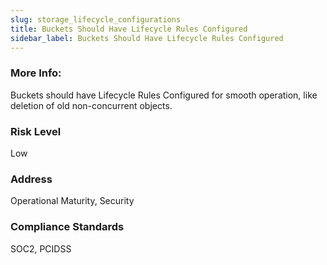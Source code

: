 ```yaml
---
slug: storage_lifecycle_configurations
title: Buckets Should Have Lifecycle Rules Configured
sidebar_label: Buckets Should Have Lifecycle Rules Configured
---
```


### More Info:

Buckets should have Lifecycle Rules Configured for smooth operation, like deletion of old non-concurrent objects.

### Risk Level

Low

### Address

Operational Maturity, Security

### Compliance Standards

SOC2, PCIDSS

